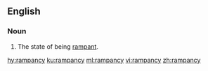 ==English==
===Noun===
{{en-noun|-}}
# The state of being [[rampant]].

[[hy:rampancy]]
[[ku:rampancy]]
[[ml:rampancy]]
[[vi:rampancy]]
[[zh:rampancy]]